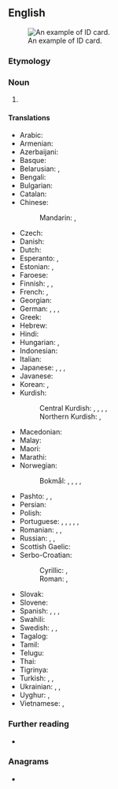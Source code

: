==English==
[[File:Norska polisen ansvarar for sakerheten. (Bilden ar tagen vid Nordiska radets session i Oslo, 2003).jpg|thumb|upright|An example of ID card.]]

===Etymology===
{{com|en|ID|card}}

===Noun===
{{en-noun}}

# {{abbreviation of|en|identity card}}

====Translations====
{{trans-top|identity card}}
* Arabic: {{t|ar|بِطَاقَة هُوِيَّة|f|tr=biṭāqa huwiyya}}
* Armenian: {{t|hy|նույնականացման քարտ}}
* Azerbaijani: {{t+|az|vəsiqə}}
* Basque: {{t|eu|igarobide}}
* Belarusian: {{t|be|пасве́дчанне асо́бы|n}}, {{t|be|пасве́дчанне|n}}
* Bengali: {{t+|bn|অভিজ্ঞান}}
* Bulgarian: {{t|bg|ли́чна ка́рта|f}}
* Catalan: {{t+|ca|carnet d'identitat|m}}
* Chinese:
*: Mandarin: {{t+|cmn|身份證}}, {{t+|cmn|身份证|tr=shēnfènzhèng}}
* Czech: {{t|cs|občanský průkaz|m}}
* Danish: {{t+|da|identitetskort|n}}
* Dutch: {{t+|nl|identiteitskaart|f}}
* Esperanto: {{t|eo|identigilo}}, {{t|eo|identiga karto}}
* Estonian: {{t|et|isikutunnistus}}, {{t+|et|ID-kaart}}
* Faroese: {{t|fo|samleikaprógv|n}}
* Finnish: {{t+|fi|henkilökortti}}, {{t+|fi|henkilöllisyystodistus}}, {{t+|fi|henkilötodistus}}
* French: {{t+|fr|carte d'identité|f}}, {{t+|fr|pièce d'identité|f}}
* Georgian: {{t|ka|ID ბარათი|sc=Geor}}
* German: {{t+|de|Ausweis|m}}, {{t+|de|Personalausweis|m}}, {{t+|de|ID|f}}, {{t|de|Identitätskarte|f}} {{qualifier|Austria, Switzerland}}
* Greek: {{t|el|δελτίο αστυνομικής ταυτότητας|n}}
* Hebrew: {{t+|he|תְעוּדַת זֶהוּת|f|tr=te'udat zehut}}
* Hindi: {{t|hi|पहचान पत्र|m}}
* Hungarian: {{t+|hu|személyi igazolvány}}, {{qualifier|colloquial}} {{t+|hu|személyi}}
* Indonesian: {{t|id|kartu identitas}}
* Italian: {{t+|it|carta d'identità|f}}
* Japanese: {{t|ja|身分証明書|tr=mibun shōmē sho}}, {{t|ja|身分証|tr=mibun shō}}, {{t|ja|IDカード|tr=ai dī kādo|alt=ＩＤカード}}, {{t+|ja|ID|tr=ai dī|alt=ＩＤ}}
* Javanese: {{t-needed|jv}}
* Korean: {{t|ko|ID 카드|tr=aidi kadeu}}, {{t+|ko|신분증}}
* Kurdish:
*: Central Kurdish: {{t+|ckb|ناسنامە}}, {{t+|ckb|پێناس}}, {{t|ckb|شوناسنامە}}, {{t|ckb|ھەویە}}, {{t|ckb|سجل}}
*: Northern Kurdish: {{t+|kmr|nasname}}, {{t+|kmr|pênas}}
{{trans-mid}}
* Macedonian: {{t|mk|лична карта|f}}
* Malay: {{t|ms|kad pengenalan}}
* Maori: {{t|mi|TT (tau tāututanga)}}
* Marathi: {{t|mr|ओळखपत्र}}
* Norwegian:
*: Bokmål: {{t|nb|identitetskort|f}}, {{t|nb|legitimasjonskort|n}}, {{t|nb|kjenselkort|n}} {{qualifier|outdated}}, {{t|nb|ID-kort|n}}, {{t|nb|ID|m|n}}
* Pashto: {{t+|ps|تذکره|f|tr=tazkerá}}, {{t|ps|شناختي پاس|m|tr=šnãxti рãs}}, {{t+|ps|پېژند پاڼه|f|tr=рežand рãṇa}}
* Persian: {{t+|fa|شناسنامه|tr=šenâsnâme}}
* Polish: {{t+|pl|dowód osobisty|m-in}}
* Portuguese: {{t|pt|cartão de cidadão|m}} {{qualifier|Portugal}}, {{t+|pt|CC|m}} {{qualifier|Portugal}}, {{t|pt|carteira de identidade|f}} {{qualifier|Brazil}}, {{t+|pt|RG|m}} {{qualifier|Brazil}}, {{t|pt|bilhete de identidade|m}}, {{t|pt|cartão de identificação|m}}
* Romanian: {{t|ro|carte de identitate}}, {{t|ro|document de identitate|n}}, {{t|ro|card de identitate}}
* Russian: {{t|ru|удостовере́ние ли́чности|n}}, {{qualifier|вну́тренний}} {{t+|ru|па́спорт|m}} {{qualifier|Russian standard identity card}}, {{t+|ru|удостовере́ние|n}}
* Scottish Gaelic: {{t|gd|cairt-aithne|f}}
* Serbo-Croatian:
*: Cyrillic: {{t|sh|лична карта|f}}, {{t|sh|особна исказница|f}}
*: Roman: {{t|sh|lična karta|f}}, {{t|sh|osobna iskaznica|f}}
* Slovak: {{t|sk|občiansky preukaz|m}}
* Slovene: {{t+|sl|osebna izkaznica|f}}
* Spanish: {{t|es|carnet de identidad|m}}, {{t|es|[[cédula]] [[de]] [[identidad]]|f}} {{qualifier|Latin America}}, {{t|es|credencial|f}}, {{t+|es|DNI}}
* Swahili: {{t-needed|sw}}
* Swedish: {{t|sv|identifikation|c}}, {{t+|sv|legitimation|c}}, {{t|sv|ID-kort|n}}
* Tagalog: {{t|tl|ladaw}}
* Tamil: {{t-needed|ta}}
* Telugu: {{t-needed|te}}
* Thai: {{t|th|บัตรประจำตัว}}
* Tigrinya: {{t|ti|ወረቐት መንነት}}
* Turkish: {{t+|tr|kimlik}}, {{t+|tr|kimlik kartı}}, {{t+|tr|nüfus cüzdanı}}
* Ukrainian: {{t|uk|посві́дчення|n}}, {{t|uk|па́спорт|m}} {{qualifier|passport}}, {{t|uk|посві́дчення осо́би|n}}
* Uyghur: {{t|ug|كىملىك}}, {{t|ug|كىملىك كارتىسى}}
* Vietnamese: {{t|vi|chứng minh thư}}, {{t|vi|giấy chứng minh}}
{{trans-bottom}}

===Further reading===
* {{pedialite|Identity document}}

===Anagrams===
* {{anagrams|en|a=acddir|Dardic}}